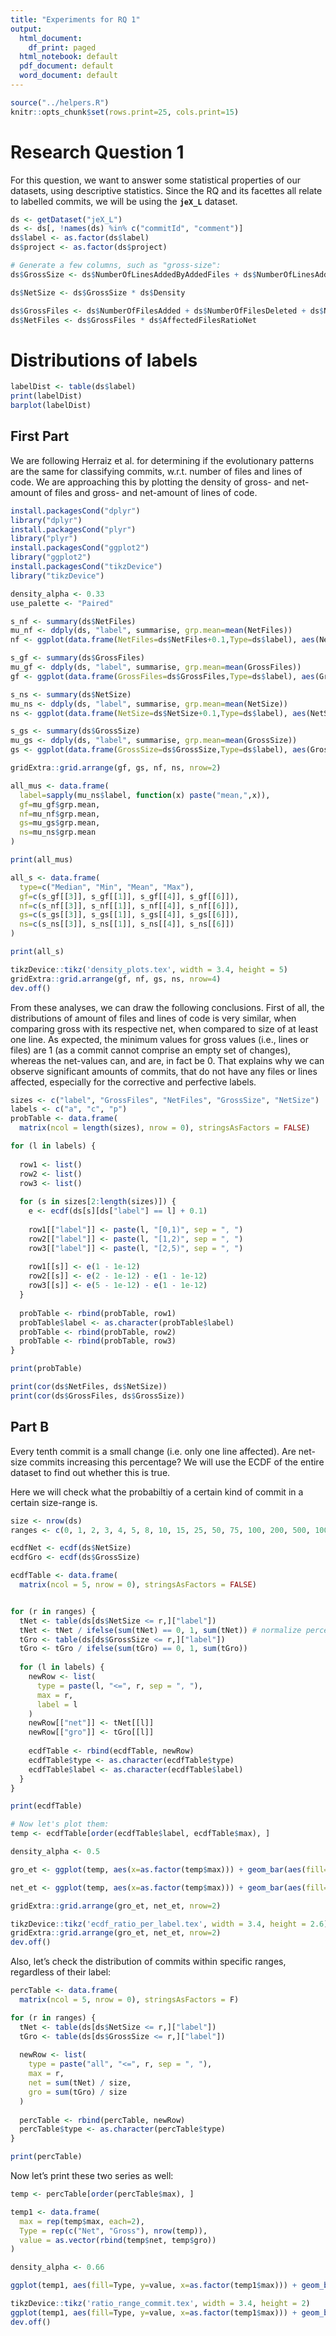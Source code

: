 ```yaml
---
title: "Experiments for RQ 1"
output:
  html_document:
    df_print: paged
  html_notebook: default
  pdf_document: default
  word_document: default
---
```



```r
source("../helpers.R")
knitr::opts_chunk$set(rows.print=25, cols.print=15)
```

# Research Question 1
For this question, we want to answer some statistical properties of our datasets, using descriptive statistics. Since the RQ and its facettes all relate to labelled commits, we will be using the __`jeX_L`__ dataset.

```r
ds <- getDataset("jeX_L")
ds <- ds[, !names(ds) %in% c("commitId", "comment")]
ds$label <- as.factor(ds$label)
ds$project <- as.factor(ds$project)

# Generate a few columns, such as "gross-size":
ds$GrossSize <- ds$NumberOfLinesAddedByAddedFiles + ds$NumberOfLinesAddedByModifiedFiles + ds$NumberOfLinesAddedByRenamedFiles + ds$NumberOfLinesDeletedByDeletedFiles + ds$NumberOfLinesDeletedByModifiedFiles + ds$NumberOfLinesDeletedByRenamedFiles

ds$NetSize <- ds$GrossSize * ds$Density

ds$GrossFiles <- ds$NumberOfFilesAdded + ds$NumberOfFilesDeleted + ds$NumberOfFilesModified + ds$NumberOfFilesRenamed
ds$NetFiles <- ds$GrossFiles * ds$AffectedFilesRatioNet
```

# Distributions of labels
```r
labelDist <- table(ds$label)
print(labelDist)
barplot(labelDist)
```

## First Part
We are following Herraiz et al. for determining if the evolutionary patterns are the same for classifying commits, w.r.t. number of files and lines of code. We are approaching this by plotting the density of gross- and net-amount of files and gross- and net-amount of lines of code.

```r
install.packagesCond("dplyr")
library("dplyr")
install.packagesCond("plyr")
library("plyr")
install.packagesCond("ggplot2")
library("ggplot2")
install.packagesCond("tikzDevice")
library("tikzDevice")
```

```r
density_alpha <- 0.33
use_palette <- "Paired"

s_nf <- summary(ds$NetFiles)
mu_nf <- ddply(ds, "label", summarise, grp.mean=mean(NetFiles))
nf <- ggplot(data.frame(NetFiles=ds$NetFiles+0.1,Type=ds$label), aes(NetFiles, color=Type,fill=Type)) + geom_density(size=1,alpha=density_alpha,position="fill") + ylab("Density") + xlab("Net-Size, Files") + theme_light(base_size = 9) + scale_x_log10(breaks = scales::trans_breaks("log10", function(x) 10^x),labels = scales::trans_format("log10", scales::math_format(10^.x))) + geom_vline(data=mu_nf, aes(xintercept=grp.mean,color=label), size=1,linetype="dashed") + scale_color_brewer(palette = use_palette) + scale_fill_brewer(palette = use_palette) + annotation_logticks(sides="b")

s_gf <- summary(ds$GrossFiles)
mu_gf <- ddply(ds, "label", summarise, grp.mean=mean(GrossFiles))
gf <- ggplot(data.frame(GrossFiles=ds$GrossFiles,Type=ds$label), aes(GrossFiles, color=Type,fill=Type)) + geom_density(size=1,alpha=density_alpha,position="fill") + ylab("Density") + xlab("Gross-Size, Files") + theme_light(base_size = 9) + scale_x_log10(breaks = scales::trans_breaks("log10", function(x) 10^x),labels = scales::trans_format("log10", scales::math_format(10^.x))) + geom_vline(data=mu_gf, aes(xintercept=grp.mean,color=label), size=1,linetype="dashed") + scale_color_brewer(palette = use_palette) + scale_fill_brewer(palette = use_palette) + annotation_logticks(sides="b")

s_ns <- summary(ds$NetSize)
mu_ns <- ddply(ds, "label", summarise, grp.mean=mean(NetSize))
ns <- ggplot(data.frame(NetSize=ds$NetSize+0.1,Type=ds$label), aes(NetSize, color=Type,fill=Type)) + geom_density(size=1,alpha=density_alpha,position="fill") + ylab("Density") + xlab("Net-Size, LOC") + theme_light(base_size = 9) + scale_x_log10(breaks = scales::trans_breaks("log10", function(x) 10^x),labels = scales::trans_format("log10", scales::math_format(10^.x))) + geom_vline(data=mu_ns, aes(xintercept=grp.mean,color=label), size=1,linetype="dashed") + scale_color_brewer(palette = use_palette) + scale_fill_brewer(palette = use_palette) + annotation_logticks(sides="b")

s_gs <- summary(ds$GrossSize)
mu_gs <- ddply(ds, "label", summarise, grp.mean=mean(GrossSize))
gs <- ggplot(data.frame(GrossSize=ds$GrossSize,Type=ds$label), aes(GrossSize, color=Type,fill=Type)) + geom_density(size=1,alpha=density_alpha,position="fill") + ylab("Density") + xlab("Gross-Size, LOC") + theme_light(base_size = 9) + scale_x_log10(breaks = scales::trans_breaks("log10", function(x) 10^x),labels = scales::trans_format("log10", scales::math_format(10^.x))) + geom_vline(data=mu_gs, aes(xintercept=grp.mean,color=label), size=1,linetype="dashed") + scale_color_brewer(palette = use_palette) + scale_fill_brewer(palette = use_palette) + annotation_logticks(sides="b")

gridExtra::grid.arrange(gf, gs, nf, ns, nrow=2)

all_mus <- data.frame(
  label=sapply(mu_ns$label, function(x) paste("mean,",x)),
  gf=mu_gf$grp.mean,
  nf=mu_nf$grp.mean,
  gs=mu_gs$grp.mean,
  ns=mu_ns$grp.mean
)

print(all_mus)

all_s <- data.frame(
  type=c("Median", "Min", "Mean", "Max"),
  gf=c(s_gf[[3]], s_gf[[1]], s_gf[[4]], s_gf[[6]]),
  nf=c(s_nf[[3]], s_nf[[1]], s_nf[[4]], s_nf[[6]]),
  gs=c(s_gs[[3]], s_gs[[1]], s_gs[[4]], s_gs[[6]]),
  ns=c(s_ns[[3]], s_ns[[1]], s_ns[[4]], s_ns[[6]])
)

print(all_s)
```

```r
tikzDevice::tikz('density_plots.tex', width = 3.4, height = 5)
gridExtra::grid.arrange(gf, nf, gs, ns, nrow=4)
dev.off()
```

From these analyses, we can draw the following conclusions. First of all, the distributions of amount of files and lines of code is very similar, when comparing gross with its respective net, when compared to size of at least one line. As expected, the minimum values for gross values (i.e., lines or files) are $1$ (as a commit cannot comprise an empty set of changes), whereas the net-values can, and are, in fact be $0$. That explains why we can observe significant amounts of commits, that do not have any files or lines affected, especially for the corrective and perfective labels.

```r
sizes <- c("label", "GrossFiles", "NetFiles", "GrossSize", "NetSize")
labels <- c("a", "c", "p")
probTable <- data.frame(
  matrix(ncol = length(sizes), nrow = 0), stringsAsFactors = FALSE)

for (l in labels) {
  
  row1 <- list()
  row2 <- list()
  row3 <- list()
  
  for (s in sizes[2:length(sizes)]) {
    e <- ecdf(ds[s][ds["label"] == l] + 0.1)
    
    row1[["label"]] <- paste(l, "[0,1)", sep = ", ")
    row2[["label"]] <- paste(l, "[1,2)", sep = ", ")
    row3[["label"]] <- paste(l, "[2,5)", sep = ", ")
    
    row1[[s]] <- e(1 - 1e-12)
    row2[[s]] <- e(2 - 1e-12) - e(1 - 1e-12)
    row3[[s]] <- e(5 - 1e-12) - e(1 - 1e-12)
  }
  
  probTable <- rbind(probTable, row1)
  probTable$label <- as.character(probTable$label)
  probTable <- rbind(probTable, row2)
  probTable <- rbind(probTable, row3)
}

print(probTable)
```

```r
print(cor(ds$NetFiles, ds$NetSize))
print(cor(ds$GrossFiles, ds$GrossSize))
```



## Part B
Every tenth commit is a small change (i.e. only one line affected). Are net-size commits increasing this percentage? We will use the ECDF of the entire dataset to find out whether this is true.

Here we will check what the probabiltiy of a certain kind of commit in a certain size-range is.
```r
size <- nrow(ds)
ranges <- c(0, 1, 2, 3, 4, 5, 8, 10, 15, 25, 50, 75, 100, 200, 500, 1000, 3000, 10000)

ecdfNet <- ecdf(ds$NetSize)
ecdfGro <- ecdf(ds$GrossSize)

ecdfTable <- data.frame(
  matrix(ncol = 5, nrow = 0), stringsAsFactors = FALSE)


for (r in ranges) {
  tNet <- table(ds[ds$NetSize <= r,]["label"])
  tNet <- tNet / ifelse(sum(tNet) == 0, 1, sum(tNet)) # normalize percentages
  tGro <- table(ds[ds$GrossSize <= r,]["label"])
  tGro <- tGro / ifelse(sum(tGro) == 0, 1, sum(tGro))
  
  for (l in labels) {
    newRow <- list(
      type = paste(l, "<=", r, sep = ", "),
      max = r,
      label = l
    )
    newRow[["net"]] <- tNet[[l]]
    newRow[["gro"]] <- tGro[[l]]
    
    ecdfTable <- rbind(ecdfTable, newRow)
    ecdfTable$type <- as.character(ecdfTable$type)
    ecdfTable$label <- as.character(ecdfTable$label)
  }
}

print(ecdfTable)

# Now let's plot them:
temp <- ecdfTable[order(ecdfTable$label, ecdfTable$max), ]

density_alpha <- 0.5

gro_et <- ggplot(temp, aes(x=as.factor(temp$max))) + geom_bar(aes(fill=label, weight=gro), alpha = density_alpha, width = .85) + theme_light(base_size = 9) + scale_fill_brewer(palette = use_palette) + ylab("Ratio") + xlab("Gross-size, LOC, $ecdf(x)$") + labs(fill="Type") + theme(axis.text.x = element_text(angle = 90, vjust = .4)) + scale_x_discrete(labels = function(n){format(as.numeric(n), digits = 0, big.mark = ",")})

net_et <- ggplot(temp, aes(x=as.factor(temp$max))) + geom_bar(aes(fill=label, weight=net), alpha = density_alpha, width = .85) + theme_light(base_size = 9) + scale_fill_brewer(palette = use_palette) + ylab("Ratio") + xlab("Net-size, LOC, $ecdf(x)$") + labs(fill="Type") + theme(axis.text.x = element_text(angle = 90, vjust = .4)) + scale_x_discrete(labels = function(n){format(as.numeric(n), digits = 0, big.mark = ",")})

gridExtra::grid.arrange(gro_et, net_et, nrow=2)

tikzDevice::tikz('ecdf_ratio_per_label.tex', width = 3.4, height = 2.6)
gridExtra::grid.arrange(gro_et, net_et, nrow=2)
dev.off()
```


Also, let's check the distribution of commits within specific ranges, regardless of their label:

```r
percTable <- data.frame(
  matrix(ncol = 5, nrow = 0), stringsAsFactors = F)

for (r in ranges) {
  tNet <- table(ds[ds$NetSize <= r,]["label"])
  tGro <- table(ds[ds$GrossSize <= r,]["label"])
  
  newRow <- list(
    type = paste("all", "<=", r, sep = ", "),
    max = r,
    net = sum(tNet) / size,
    gro = sum(tGro) / size
  )
  
  percTable <- rbind(percTable, newRow)
  percTable$type <- as.character(percTable$type)
}

print(percTable)
```

Now let's print these two series as well:

```r
temp <- percTable[order(percTable$max), ]

temp1 <- data.frame(
  max = rep(temp$max, each=2),
  Type = rep(c("Net", "Gross"), nrow(temp)),
  value = as.vector(rbind(temp$net, temp$gro))
)

density_alpha <- 0.66

ggplot(temp1, aes(fill=Type, y=value, x=as.factor(temp1$max))) + geom_bar(position = "dodge", stat = "identity", alpha = density_alpha) + theme_light(base_size = 9) + xlab("Size, LOC, $ecdf(x)$") + ylab("Ratio") + labs(fill = "Type") + scale_fill_brewer(palette="Paired") + scale_y_continuous(breaks = seq(0, 1, 0.1), limits = c(0, 1)) + theme(axis.text.x = element_text(angle = 90, vjust = .4)) + scale_x_discrete(labels = function(n){format(as.numeric(n), digits = 0, big.mark = ",")})

tikzDevice::tikz('ratio_range_commit.tex', width = 3.4, height = 2)
ggplot(temp1, aes(fill=Type, y=value, x=as.factor(temp1$max))) + geom_bar(position = "dodge", stat = "identity", alpha = density_alpha) + theme_light(base_size = 9) + xlab("Size, LOC, $ecdf(x)$") + ylab("Ratio") + labs(fill = "Type") + scale_fill_brewer(palette="Paired") + scale_y_continuous(breaks = seq(0, 1, 0.1), limits = c(0, 1)) + theme(axis.text.x = element_text(angle = 90, vjust = .4)) + scale_x_discrete(labels = function(n){format(as.numeric(n), digits = 0, big.mark = ",")})
dev.off()
```











